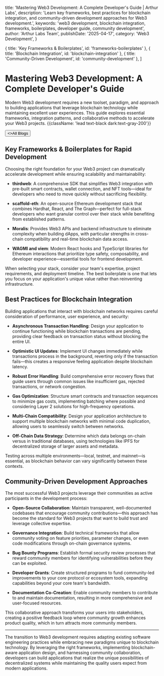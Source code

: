 
  title: 'Mastering Web3 Development: A Complete Developer\'s Guide | Arthur Labs',
  description:
    'Learn key frameworks, best practices for blockchain integration, and community-driven development approaches for Web3 development.',
  keywords: 'web3 development, blockchain integration, frameworks, boilerplates, developer guide, community development',
  author: 'Arthur Labs Team',
  publishDate: '2025-04-17',
  category: 'Web3 Development',
}

  { title: 'Key Frameworks & Boilerplates', id: 'frameworks-boilerplates' },
  { title: 'Blockchain Integration', id: 'blockchain-integration' },
  { title: 'Community-Driven Development', id: 'community-development' },
]

<HeroPattern />

# Mastering Web3 Development: A Complete Developer's Guide

Modern Web3 development requires a new toolset, paradigm, and approach to building applications that leverage blockchain technology while maintaining excellent user experiences. This guide explores essential frameworks, integration patterns, and collaborative methods to accelerate your Web3 projects. {{className: 'lead text-black dark:text-gray-200'}}

<div className="not-prose mt-6 mb-16 flex gap-3">
  <Button href="/blogs" arrow="left">
    <>All Blogs</>
  </Button>
</div>

<h2 id="frameworks-boilerplates">Key Frameworks & Boilerplates for Rapid Development</h2>

Choosing the right foundation for your Web3 project can dramatically accelerate development while ensuring scalability and maintainability:

- **thirdweb**: A comprehensive SDK that simplifies Web3 integration with pre-built smart contracts, wallet connection, and NFT tools—ideal for developers who need to move quickly without sacrificing flexibility.

- **scaffold-eth**: An open-source Ethereum development stack that combines Hardhat, React, and The Graph—perfect for full-stack developers who want granular control over their stack while benefiting from established patterns.

- **Moralis**: Provides Web3 APIs and backend infrastructure to eliminate complexity when building dApps, with particular strengths in cross-chain compatibility and real-time blockchain data access.

- **WAGMI and viem**: Modern React hooks and TypeScript libraries for Ethereum interactions that prioritize type safety, composability, and developer experience—essential tools for frontend development.

When selecting your stack, consider your team's expertise, project requirements, and deployment timeline. The best boilerplate is one that lets you focus on your application's unique value rather than reinventing infrastructure.

<h2 id="blockchain-integration">Best Practices for Blockchain Integration</h2>

Building applications that interact with blockchain networks requires careful consideration of performance, user experience, and security:

- **Asynchronous Transaction Handling**: Design your application to continue functioning while blockchain transactions are pending, providing clear feedback on transaction status without blocking the entire UI.

- **Optimistic UI Updates**: Implement UI changes immediately while transactions process in the background, reverting only if the transaction fails—this creates a responsive feeling application despite blockchain latency.

- **Robust Error Handling**: Build comprehensive error recovery flows that guide users through common issues like insufficient gas, rejected transactions, or network congestion.

- **Gas Optimization**: Structure smart contracts and transaction sequences to minimize gas costs, implementing batching where possible and considering Layer 2 solutions for high-frequency operations.

- **Multi-Chain Compatibility**: Design your application architecture to support multiple blockchain networks with minimal code duplication, allowing users to seamlessly switch between networks.

- **Off-Chain Data Strategy**: Determine which data belongs on-chain versus in traditional databases, using technologies like IPFS for decentralized storage of larger assets and metadata.

Testing across multiple environments—local, testnet, and mainnet—is essential, as blockchain behavior can vary significantly between these contexts.

<h2 id="community-development">Community-Driven Development Approaches</h2>

The most successful Web3 projects leverage their communities as active participants in the development process:

- **Open-Source Collaboration**: Maintain transparent, well-documented codebases that encourage community contributions—this approach has become the standard for Web3 projects that want to build trust and leverage collective expertise.

- **Governance Integration**: Build technical frameworks that allow community voting on feature priorities, parameter changes, or even code modifications through on-chain governance systems.

- **Bug Bounty Programs**: Establish formal security review processes that reward community members for identifying vulnerabilities before they can be exploited.

- **Developer Grants**: Create structured programs to fund community-led improvements to your core protocol or ecosystem tools, expanding capabilities beyond your core team's bandwidth.

- **Documentation Co-Creation**: Enable community members to contribute to and maintain documentation, resulting in more comprehensive and user-focused resources.

This collaborative approach transforms your users into stakeholders, creating a positive feedback loop where community growth enhances product quality, which in turn attracts more community members.

---

The transition to Web3 development requires adapting existing software engineering practices while embracing new paradigms unique to blockchain technology. By leveraging the right frameworks, implementing blockchain-aware application design, and harnessing community collaboration, developers can build applications that realize the unique possibilities of decentralized systems while maintaining the quality users expect from modern applications.

<div className="mt-16">
  <Socials />
</div>